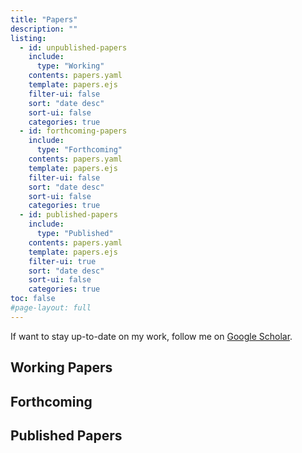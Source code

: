 ```yaml
---
title: "Papers"
description: "" 
listing:
  - id: unpublished-papers
    include: 
      type: "Working"
    contents: papers.yaml
    template: papers.ejs
    filter-ui: false
    sort: "date desc"
    sort-ui: false
    categories: true
  - id: forthcoming-papers
    include: 
      type: "Forthcoming"
    contents: papers.yaml
    template: papers.ejs
    filter-ui: false
    sort: "date desc"
    sort-ui: false
    categories: true  
  - id: published-papers
    include: 
      type: "Published"
    contents: papers.yaml
    template: papers.ejs
    filter-ui: true
    sort: "date desc" 
    sort-ui: false
    categories: true
toc: false    
#page-layout: full
---
```


If want to stay up-to-date on my work, follow me on [Google Scholar](https://scholar.google.com/citations?user=otXLf3wAAAAJ&hl=en). 

## Working Papers

:::{#unpublished-papers}
:::

## Forthcoming

:::{#forthcoming-papers}
:::


## Published Papers

:::{#published-papers}
:::
